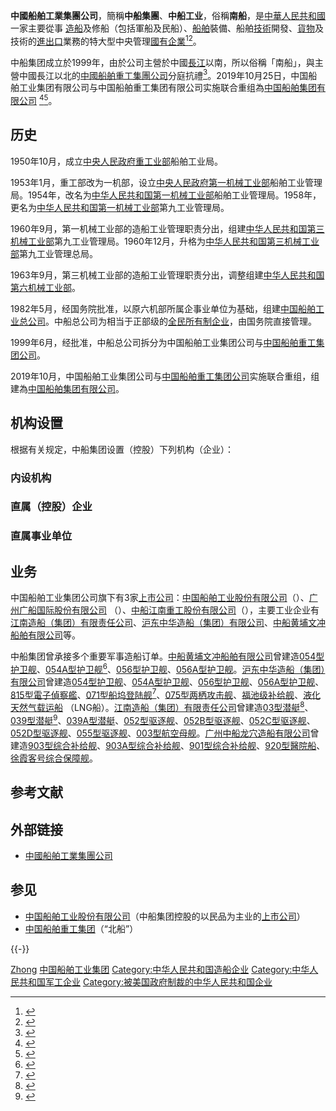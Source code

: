 {{about|2019年撤销的、俗称“南船”的由国务院国资委管理的特大型企业集团|2019年由南船、北船合并组建的由国务院国资委管理的特大型企业集团|中国船舶集团|2019年撤销的、俗称“北船”的由国务院国资委管理的特大型企业集团|中國船舶重工集團公司|中国船舶工业集团旗下子公司|中国船舶工业股份有限公司|旧称“中船”的台湾造船企业|台灣國際造船}} 
{{Infobox company
|name = 中國船舶工業集團公司
|logo = cssc.gif
|type = [[有限责任公司|有限责任公司]](国有独资)
|slogan =
|foundation = {{Start date and age|1999|6|29}}<br/>{{CHN}}[[北京市|北京市]]
|successor = [[中国船舶集团|中国船舶集团]]
|local_code_name = CN
|local_code = 91310000710924478P
|location = {{CHN}}[[北京市|北京市]][[海淀区|海淀区]]首体南路9号主语城1号楼
|key_people = 董事长、党组书记：[[雷凡培|雷凡培]]<br/>总经理：[[杨金成|杨金成]]
|industry = [[造船|造船]]
|sales =
|profit =
|revenue =
|asset =
|market_value =
|num_employees =
|products =
|homepage = {{URL|www.cssc.net.cn}}
}}

'''中國船舶工業集團公司'''，簡稱'''中船集團'''、'''中船工业'''，俗稱'''南船'''，是[[中華人民共和國|中華人民共和國]]一家主要從事 [[造船|造船]]及修船（包括軍船及民船）、[[船舶|船舶]]裝備、船舶[[技術|技術]]開發、[[貨物|貨物]]及技術的[[進出口|進出口]]業務的特大型中央管理[[國有企業|國有企業]]<ref>{{Cite web |url=http://money.finance.sina.com.cn/corp/go.php/vCI_CorpInfo/stockid/600150.html |title=中国船舶工业股份有限公司 |accessdate=2008-07-22 |archive-date=2014-02-02 |archive-url=https://web.archive.org/web/20140202143053/http://money.finance.sina.com.cn/corp/go.php/vCI_CorpInfo/stockid/600150.html |dead-url=no }}</ref><ref>{{Cite web |url=http://www.cssc.net.cn/intro-c.htm |title=公司簡介 |accessdate=2008-07-22 |archive-date=2008-07-25 |archive-url=https://web.archive.org/web/20080725011415/http://www.cssc.net.cn/intro-c.htm |dead-url=yes }}</ref>。

中船集团成立於1999年，由於公司主營於中國[[長江|長江]]以南，所以俗稱「南船」，與主營中國長江以北的[[中國船舶重工集團公司|中國船舶重工集團公司]]分庭抗禮<ref>{{Cite web |url=http://indexchi.mysinablog.com/index.php?op=ViewArticle&articleId=1082736 |title=南船北船整合立案 |access-date=2008-07-23 |archive-url=https://web.archive.org/web/20080515000116/http://indexchi.mysinablog.com/index.php?op=ViewArticle&articleId=1082736 |archive-date=2008-05-15 |dead-url=yes }}</ref>。2019年10月25日，中国船舶工业集团有限公司与中国船舶重工集团有限公司实施联合重组為[[中国船舶集团|中国船舶集团有限公司]] <ref>{{Cite web |url=http://wap.sasac.gov.cn/n2588030/n2588924/c12397252/content.html |title=中国船舶工业集团有限公司与中国船舶重工集团有限公司实施联合重组 |accessdate=2019-10-28 |archive-date=2019-10-28 |archive-url=https://web.archive.org/web/20191028102334/http://wap.sasac.gov.cn/n2588030/n2588924/c12397252/content.html |dead-url=no }}</ref><ref>{{Cite web |url=http://m.news.cctv.com/2019/11/26/ARTIqZtyNX3hLkmhHGIoSf5b191126.shtml |title=“南北船”合体！全球最大造船集团——中国船舶集团有限公司成立 |accessdate=2019-11-26 |archive-date=2019-11-28 |archive-url=https://web.archive.org/web/20191128234646/http://m.news.cctv.com/2019/11/26/ARTIqZtyNX3hLkmhHGIoSf5b191126.shtml |dead-url=no }}</ref>。

== 历史 ==
1950年10月，成立[[中央人民政府重工业部|中央人民政府重工业部]]船舶工业局。

1953年1月，重工部改为一机部，设立[[中央人民政府第一机械工业部|中央人民政府第一机械工业部]]船舶工业管理局。1954年，改名为[[中华人民共和国第一机械工业部|中华人民共和国第一机械工业部]]船舶工业管理局。1958年，更名为[[中华人民共和国第一机械工业部|中华人民共和国第一机械工业部]]第九工业管理局。

1960年9月，第一机械工业部的造船工业管理职责分出，组建[[中华人民共和国第三机械工业部|中华人民共和国第三机械工业部]]第九工业管理局。1960年12月，升格为[[中华人民共和国第三机械工业部|中华人民共和国第三机械工业部]]第九工业管理总局。

1963年9月，第三机械工业部的造船工业管理职责分出，调整组建[[中华人民共和国第六机械工业部|中华人民共和国第六机械工业部]]。

1982年5月，经国务院批准，以原六机部所属企事业单位为基础，组建[[中国船舶工业总公司|中国船舶工业总公司]]。中船总公司为相当于正部级的[[全民所有制企业|全民所有制企业]]，由国务院直接管理。

1999年6月，经批准，中船总公司拆分为中国船舶工业集团公司与[[中国船舶重工集团公司|中国船舶重工集团公司]]。

2019年10月，中国船舶工业集团公司与[[中国船舶重工集团公司|中国船舶重工集团公司]]实施联合重组，组建為[[中国船舶集团|中国船舶集团有限公司]]。

== 机构设置 ==
根据有关规定，中船集团设置（控股）下列机构（企业）：
=== 内设机构 ===
{{columns-list|2|
* 办公厅
* 科技委员会办公室
* 董事会办公室
* 政策法规部
* 战略规划部
* 经营管理部
* 人力资源部
* 财务金融部
* 科技部
* 军工部
* 船舶海工部
* 产业发展部
* 质量安全部
* 审计部
* 纪检监察部、巡视工作办公室
* 党群工作部（企业文化部）
* 离退休工作部
}}
=== 直属（控股）企业 ===
{{columns-list|2|
* [[中国船舶工业股份有限公司|中国船舶工业股份有限公司]] 
* [[广州广船国际股份有限公司|广州广船国际股份有限公司]]
* [[中船江南重工股份有限公司|中船江南重工股份有限公司]]
* [[中船黄埔文冲船舶有限公司|中船黄埔文冲船舶有限公司]]
* [[沪东中华造船（集团）有限公司|沪东中华造船（集团）有限公司]] 
* [[中船西江造船有限公司|中船西江造船有限公司]]
* [[江南造船（集团）有限责任公司|江南造船（集团）有限责任公司]]
* [[中船桂江造船有限公司|中船桂江造船有限公司]]
* [[上海船厂船舶有限公司|上海船厂船舶有限公司]]
* [[广州中船龙穴造船有限公司|广州中船龙穴造船有限公司]]
* [[广州造船厂有限公司|广州造船厂有限公司]]
* [[上海江南造船厂|上海江南造船厂]]
* [[上海江南长兴重工有限责任公司|上海江南长兴重工有限责任公司]]
* [[镇江中船设备有限公司|镇江中船设备有限公司]]
* [[南京中船绿洲机器有限公司|南京中船绿洲机器有限公司]]
* [[安庆中船柴油机有限公司|安庆中船柴油机有限公司]]
* [[九江海天设备制造有限公司|九江海天设备制造有限公司]]
* [[中船华南船舶机械有限公司|中船华南船舶机械有限公司]]
* [[江西朝阳机械厂|江西朝阳机械厂]]
* [[江西船用阀门厂|江西船用阀门厂]]
* [[九江中船仪表有限责任公司|九江中船仪表有限责任公司]]
* [[上海航海仪器有限责任公司|上海航海仪器有限责任公司]]
* [[九江中船消防设备有限公司|九江中船消防设备有限公司]]
* [[江西中船航海仪器有限公司|江西中船航海仪器有限公司]]
* [[海鹰企业集团有限责任公司|海鹰企业集团有限责任公司]]
* [[沪东重机有限公司|沪东重机有限公司]]
* [[上海外高桥造船有限公司|上海外高桥造船有限公司]]
* [[中船澄西船舶修造有限公司|中船澄西船舶修造有限公司]]
* [[中船澄西远航船舶（广州）有限公司|中船澄西远航船舶（广州）有限公司]]
* [[上海中船三井造船柴油机有限公司|上海中船三井造船柴油机有限公司]]
* [[中国船舶工业综合技术经济研究院|中国船舶工业综合技术经济研究院]]
* [[中国船舶及海洋工程设计研究院|中国船舶及海洋工程设计研究院]]
* [[上海船舶研究设计院|上海船舶研究设计院]]
* [[广州船舶及海洋工程设计研究院|广州船舶及海洋工程设计研究院]]
* 船舶系统工程部
* [[中国船舶工业集团公司第十一研究所|中国船舶工业集团公司第十一研究所]]
* [[九江精密测试技术研究所|九江精密测试技术研究所]]
* 北京船舶工业管理干部学院
* 船舶文化网（中船党建网）
* [[中船勘察设计研究院有限公司|中船勘察设计研究院有限公司]]
* [[中船第九设计研究院工程有限公司|中船第九设计研究院工程有限公司]]
* [[上海船舶工业公司|上海船舶工业公司]]
* [[九江船舶工业公司|九江船舶工业公司]]
* [[广州船舶工业公司|广州船舶工业公司]]
* [[中国船舶工业贸易公司|中国船舶工业贸易公司]]
* [[华联船舶贸易公司|华联船舶贸易公司]]
* [[中船财务有限责任公司|中船财务有限责任公司]]
* [[中船工业成套物流有限公司|中船工业成套物流有限公司]]
* [[上海方舟发展公司|上海方舟发展公司]]
* [[中船国际贸易有限公司|中船国际贸易有限公司]]
* [[中船投资发展有限公司|中船投资发展有限公司]]
* [[中船（欧洲）有限责任公司|中船（欧洲）有限责任公司]]
* [[上海瑞苑房地产开发有限公司|上海瑞苑房地产开发有限公司]]
* [[上海华舟房地产发展有限公司|上海华舟房地产发展有限公司]]
* [[北京中船咨询有限公司|北京中船咨询有限公司]]
* [[中船华海船用设备有限公司|中船华海船用设备有限公司]]
* [[上海扬子国际旅行社有限公司|上海扬子国际旅行社有限公司]]
* [[上海卢浦大桥投资发展有限公司|上海卢浦大桥投资发展有限公司]]
* [[上海中船长兴建设发展有限公司|上海中船长兴建设发展有限公司]]
* [[广州中船南沙龙穴建设发展有限公司|广州中船南沙龙穴建设发展有限公司]]
* [[上海中船长兴造船有限公司|上海中船长兴造船有限公司]]
* [[广州中船船用柴油机有限公司|广州中船船用柴油机有限公司]]
*中国船舶工业集团海工部 
* [[上海中船文化传媒有限公司|上海中船文化传媒有限公司]]
*《游艇》杂志社
* [[北京中船信息科技有限公司|北京中船信息科技有限公司]]
* [[镇江中船现代发电设备有限公司|镇江中船现代发电设备有限公司]]
* [[中国船舶工业贸易上海公司|中国船舶工业贸易上海公司]]
* [[上海瑞舟房地产发展有限公司|上海瑞舟房地产发展有限公司]]
}}

=== 直属事业单位 ===
{{columns-list|2|
* 中国船舶工业机关服务中心
* 中国船舶工业离退休干部局
* [[中国船舶报|中国船舶报]]社
}}

== 业务 ==
中国船舶工业集团公司旗下有3家[[上市公司|上市公司]]：[[中国船舶工业股份有限公司|中国船舶工业股份有限公司]]（{{SSE2|600150}}）、[[广州广船国际股份有限公司|广州广船国际股份有限公司]] （{{SSE2|:600685}}）、[[中船江南重工股份有限公司|中船江南重工股份有限公司]]（{{SSE2|:600072}}），主要工业企业有[[江南造船（集团）有限责任公司|江南造船（集团）有限责任公司]]、[[沪东中华造船（集团）有限公司|沪东中华造船（集团）有限公司]]、[[中船黄埔文冲船舶有限公司|中船黄埔文冲船舶有限公司]]等。

中船集团曾承接多个重要军事造船订单。[[中船黄埔文冲船舶有限公司|中船黄埔文冲船舶有限公司]]曾建造[[054型护卫舰|054型护卫舰]]、[[054A型护卫舰|054A型护卫舰]]<ref>{{Cite web |url=http://www.csschps.com/ |title=中船黄埔文冲船舶有限公司官网 |accessdate=2014-01-21 |archive-date=2014-01-09 |archive-url=https://web.archive.org/web/20140109052244/http://csschps.com/ |dead-url=no }}</ref>、[[056型护卫舰|056型护卫舰]]、[[056A型护卫舰|056A型护卫舰]]。[[沪东中华造船（集团）有限公司|沪东中华造船（集团）有限公司]]曾建造[[054型护卫舰|054型护卫舰]]、[[054A型护卫舰|054A型护卫舰]]、[[056型护卫舰|056型护卫舰]]、[[056A型护卫舰|056A型护卫舰]]、[[815型電子偵察艦|815型電子偵察艦]]、[[071型船坞登陆舰|071型船坞登陆舰]]<ref>{{Cite web |url=http://roll.sohu.com/20120418/n340915143.shtml |title=搜狐 美媒：中国解决南海争端必定倚重071型船坞登陆舰 |accessdate=2014-01-22 |archive-date=2014-02-02 |archive-url=https://web.archive.org/web/20140202121759/http://roll.sohu.com/20120418/n340915143.shtml |dead-url=no }}</ref>、[[075型两栖攻击舰|075型两栖攻击舰]]、[[福池级补给舰|福池级补给舰]]、[[液化天然气载运船|液化天然气载运船]] （LNG船）。[[江南造船（集团）有限责任公司|江南造船（集团）有限责任公司]]曾建造[[03型潜艇|03型潜艇]]<ref>{{Cite web |url=http://www.chinamil.com.cn/jfjbmap/content/2012-06/11/content_7472.htm |title=毛泽东和中国第一艘潜艇 |accessdate=2014-01-21 |archive-date=2014-02-02 |archive-url=https://web.archive.org/web/20140202223506/http://www.chinamil.com.cn/jfjbmap/content/2012-06/11/content_7472.htm |dead-url=no }}</ref>、[[039型潜艇|039型潜艇]]<ref>{{Cite web |url=http://news.qq.com/a/20120418/001704.htm |title=039型常规潜艇 |accessdate=2014-01-21 |archive-date=2014-02-02 |archive-url=https://web.archive.org/web/20140202152623/http://news.qq.com/a/20120418/001704.htm |dead-url=no }}</ref>、[[039A型潜艇|039A型潜艇]]、[[052型驱逐舰|052型驱逐舰]]、[[052B型驱逐舰|052B型驱逐舰]]、[[052C型驱逐舰|052C型驱逐舰]]、[[052D型驱逐舰|052D型驱逐舰]]、[[055型驱逐舰|055型驱逐舰]]、[[003型航空母舰|003型航空母舰]]。[[广州中船龙穴造船有限公司|广州中船龙穴造船有限公司]]曾建造[[903型综合补给舰|903型综合补给舰]]、[[903A型综合补给舰|903A型综合补给舰]]、[[901型综合补给舰|901型综合补给舰]]、[[920型醫院船|920型醫院船]]、[[徐霞客号综合保障舰|徐霞客号综合保障舰]]。

== 参考文献 ==
{{Reflist}}

== 外部链接 ==
* [http://www.cssc.net.cn 中國船舶工業集團公司] {{Wayback|url=http://www.cssc.net.cn/ |date=20080722193207 }}

== 参见 ==
{{Portal|中华人民共和国|工程}}
* [[中国船舶工业股份有限公司|中国船舶工业股份有限公司]]（中船集团控股的以民品为主业的[[上市公司|上市公司]]）
* [[中国船舶重工集团|中国船舶重工集团]]（“北船”）

{{-}}
{{Serial|前身企业|[[中国船舶工业总公司|中国船舶工业总公司]]|{{PRC}}[[中国中央企业|中央企业]]<br />'''中国船舶工业集团'''<br />1997年7月至2019年11月|与[[中国船舶重工集团|中船重工]]重组合并为|[[中国船舶集团|中国船舶集团]]}}

{{中国十二大军工集团}}
[[Category:总部位于北京市的中华人民共和国中央企业|Zhong]]
[[Category:中国船舶工业集团|]]
[[Category:中华人民共和国造船企业|Category:中华人民共和国造船企业]]
[[Category:中华人民共和国军工企业|Category:中华人民共和国军工企业]]
[[Category:被美国政府制裁的中华人民共和国企业|Category:被美国政府制裁的中华人民共和国企业]]